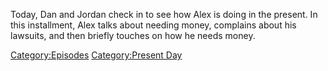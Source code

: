 {{Episode
    | title           = April 18, 2022
    | caption         = [https://knowledgefight.libsyn.com/672-april-18-2022 Listen to this episode on Libsyn]
    | episodeNumber   = 672
    | length          = 01:18:01
    | airDate         = April 20, 2022
    | coverageDate    = April 18, 2022
    | previousEpisode = [[671: April 13, 2022]]
    | nextEpisode     = [[673: Jordan Takes The Wheel 8]]
}}

{{Stub}}

Today, Dan and Jordan check in to see how Alex is doing in the present. In this installment, Alex talks about needing money, complains about his lawsuits, and then briefly touches on how he needs money.

[[Category:Episodes]]
[[Category:Present Day]]